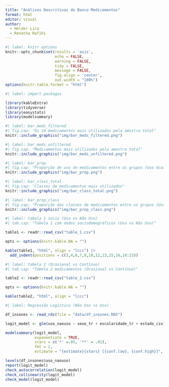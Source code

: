 ```yaml
---
title: "Análises Descritivas do Banco Medicamentos"
format: html
editor: visual
author: 
  - Helder Lira
  - Renatha Rafihi
---
```


```r
#| label: knitr options
knitr::opts_chunk$set(results = 'asis',
                      echo = FALSE,
                      warning = FALSE,
                      tidy = FALSE,
                      message = FALSE,
                      fig.align = 'center',
                      out.width = "100%")
options(knitr.table.format = "html")
```

```r
#| label: import packages

library(kableExtra)
library(tidyverse)
library(easystats)
library(modelsummary)
```

```r
#| label: bar_meds_filtered
#| fig.cap: "Os 10 medicamentos mais utilizados pela amostra total"
knitr::include_graphics("img/bar_meds_filtered.png")
```

```r
#| label: bar_meds_unfiltered
#| fig.cap: "Medicamentos mais utilizados pela amostra total"
knitr::include_graphics("img/bar_meds_unfiltered.png")
```

```r
#| label: bar_prop
#| fig.cap: "Proporção de uso de medicamentos entre os grupos (Uso Ocasional vs Uso Contínuo)"
knitr::include_graphics("img/bar_prop.png")
```

```r
#| label: bar_class_total
#| fig.cap: "Classes de medicamentos mais utilizados"
knitr::include_graphics("img/bar_class_total.png")
```

```r
#| label: bar_prop_class
#| fig.cap: "Proporção das classes de medicamentos entre os grupos (Uso Ocasional vs Uso Contínuo)"
knitr::include_graphics("img/bar_prop_class.png")
```

```r
#| label: tabela 1 socio (Uso vs Não Uso) 
#| tab.cap: "Tabela 1 com dados sociodemográficos (Uso vs Não Uso)"

table1 <- readr::read_csv("table_1.csv")

opts <- options(knitr.kable.NA = "")

kable(table1, "html", align = "lccc") |> 
  add_indent(positions = c(3,4,6,7,9,10,12,13,15,16,18:23))
```

```r
#| label: tabela 2 (Ocasional vs Contínuo)
#| tab.cap: "Tabela 2 medicamentos (Ocasional vs Contínuo)"

table2 <- readr::read_csv("table_2.csv")

opts <- options(knitr.kable.NA = "")

kable(table2, "html", align = "lccc")
```

```r
#| label: Regressão Logística (Não Uso vs Uso)

df_insones <- read_rds(file = "data/df_insones.RDS")

logit_model <- glm(uso_naouso ~ sexo_tr + escolaridade_tr + estado_civil_tr + etnia_tr + atividade_fisica_tr + igi_escore + ehad_ansiedade_escore + ehad_depressao_escore, data = df_insones, family = binomial)

modelsummary(logit_model,
             exponentiate = TRUE,
             stars = c('*' =.05, '**' = .01),
             fmt = 2, 
             estimate = "{estimate}{stars} [{conf.low}, {conf.high}]", statistic = NULL )

levels(df_insones$uso_naouso)
report(logit_model)
check_autocorrelation(logit_model)
check_collinearity(logit_model)
check_model(logit_model)
```
